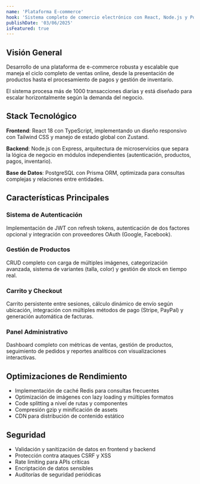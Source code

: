 ```yaml
---
name: 'Plataforma E-commerce'
hook: 'Sistema completo de comercio electrónico con React, Node.js y PostgreSQL, procesando +1000 transacciones diarias con arquitectura escalable.'
publishDate: '03/06/2025'
isFeatured: true
---
```


## Visión General

Desarrollo de una plataforma de e-commerce robusta y escalable que maneja el ciclo completo de ventas online, desde la presentación de productos hasta el procesamiento de pagos y gestión de inventario.

El sistema procesa más de 1000 transacciones diarias y está diseñado para escalar horizontalmente según la demanda del negocio.

## Stack Tecnológico

**Frontend**: React 18 con TypeScript, implementando un diseño responsivo con Tailwind CSS y manejo de estado global con Zustand.

**Backend**: Node.js con Express, arquitectura de microservicios que separa la lógica de negocio en módulos independientes (autenticación, productos, pagos, inventario).

**Base de Datos**: PostgreSQL con Prisma ORM, optimizada para consultas complejas y relaciones entre entidades.

## Características Principales

### Sistema de Autenticación
Implementación de JWT con refresh tokens, autenticación de dos factores opcional y integración con proveedores OAuth (Google, Facebook).

### Gestión de Productos
CRUD completo con carga de múltiples imágenes, categorización avanzada, sistema de variantes (talla, color) y gestión de stock en tiempo real.

### Carrito y Checkout
Carrito persistente entre sesiones, cálculo dinámico de envío según ubicación, integración con múltiples métodos de pago (Stripe, PayPal) y generación automática de facturas.

### Panel Administrativo
Dashboard completo con métricas de ventas, gestión de productos, seguimiento de pedidos y reportes analíticos con visualizaciones interactivas.

## Optimizaciones de Rendimiento

- Implementación de caché Redis para consultas frecuentes
- Optimización de imágenes con lazy loading y múltiples formatos
- Code splitting a nivel de rutas y componentes
- Compresión gzip y minificación de assets
- CDN para distribución de contenido estático

## Seguridad

- Validación y sanitización de datos en frontend y backend
- Protección contra ataques CSRF y XSS
- Rate limiting para APIs críticas
- Encriptación de datos sensibles
- Auditorías de seguridad periódicas